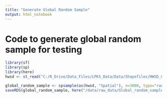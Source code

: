 ```yaml
---
title: "Generate Global Random Sample"
output: html_notebook
---
```



# Code to generate global random sample for testing

```r
library(sf)
library(sp)
library(here)
hwsd <- st_read("C:/R_Drive/Data_Files/LPKS_Data/Data/Shapefiles/HWSD_Global_Area_noUS.shp")

global_random_sample <- spsample(as(hwsd, "Spatial"), n=3000, type="random")
saveRDS(global_random_sample, here("/data/raw_data/Global_random_sample.rds"))

```

